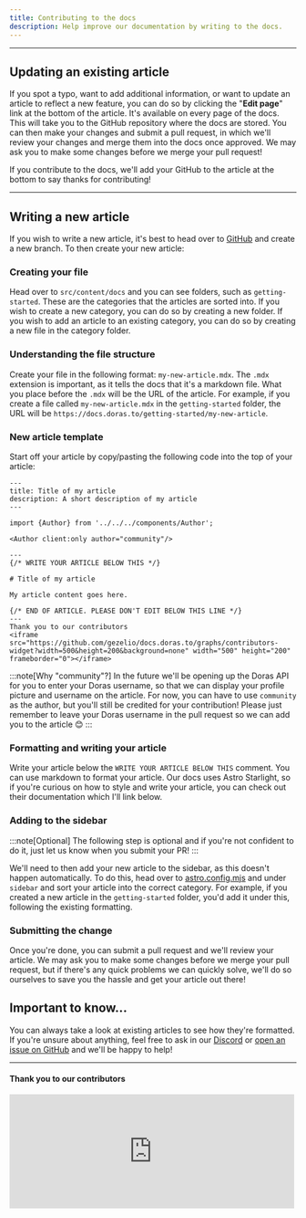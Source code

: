 ```yaml
---
title: Contributing to the docs
description: Help improve our documentation by writing to the docs.
---
```



<Author client:only author="tommerty" />

---

## Updating an existing article

If you spot a typo, want to add additional information, or want to update an article to reflect a new feature, you can do so by clicking the "**Edit page**" link at the bottom of the article. It's available on every page of the docs. This will take you to the GitHub repository where the docs are stored. You can then make your changes and submit a pull request, in which we'll review your changes and merge them into the docs once approved. We may ask you to make some changes before we merge your pull request!

If you contribute to the docs, we'll add your GitHub to the article at the bottom to say thanks for contributing!

---

## Writing a new article

If you wish to write a new article, it's best to head over to [GitHub](https://github.com/gezelio/docs.doras.to) and create a new branch. To then create your new article:

### Creating your file

Head over to `src/content/docs` and you can see folders, such as `getting-started`. These are the categories that the articles are sorted into. If you wish to create a new category, you can do so by creating a new folder. If you wish to add an article to an existing category, you can do so by creating a new file in the category folder.

### Understanding the file structure

Create your file in the following format: `my-new-article.mdx`. The `.mdx` extension is important, as it tells the docs that it's a markdown file. What you place before the `.mdx` will be the URL of the article. For example, if you create a file called `my-new-article.mdx` in the `getting-started` folder, the URL will be `https://docs.doras.to/getting-started/my-new-article`.

### New article template

Start off your article by copy/pasting the following code into the top of your article:

```
---
title: Title of my article
description: A short description of my article
---

import {Author} from '../../../components/Author';

<Author client:only author="community"/>

---
{/* WRITE YOUR ARTICLE BELOW THIS */}

# Title of my article

My article content goes here.

{/* END OF ARTICLE. PLEASE DON'T EDIT BELOW THIS LINE */}
---
Thank you to our contributors
<iframe src="https://github.com/gezelio/docs.doras.to/graphs/contributors-widget?width=500&height=200&background=none" width="500" height="200" frameborder="0"></iframe>
```

:::note[Why "community"?]
In the future we'll be opening up the Doras API for you to enter your Doras username, so that we can display your profile picture and username on the article. For now, you can have to use `community` as the author, but you'll still be credited for your contribution! Please just remember to leave your Doras username in the pull request so we can add you to the article 😊
:::

### Formatting and writing your article

Write your article below the `WRITE YOUR ARTICLE BELOW THIS` comment. You can use markdown to format your article. Our docs uses Astro Starlight, so if you're curious on how to style and write your article, you can check out their documentation which I'll link below.

<CardGrid>
  <LinkCard
    title="Formatting Markdown"
    href="https://starlight.astro.build/guides/authoring-content/"
  />
  <LinkCard
    title="Starlight Components (advanced users only)"
    href="https://starlight.astro.build/guides/components/"
  />
</CardGrid>

### Adding to the sidebar

:::note[Optional]
The following step is optional and if you're not confident to do it, just let us know when you submit your PR!
:::

We'll need to then add your new article to the sidebar, as this doesn't happen automatically. To do this, head over to [astro.config.mjs](https://github.com/gezelio/docs.doras.to/blob/master/astro.config.mjs) and under `sidebar` and sort your article into the correct category. For example, if you created a new article in the `getting-started` folder, you'd add it under this, following the existing formatting.

### Submitting the change

Once you're done, you can submit a pull request and we'll review your article. We may ask you to make some changes before we merge your pull request, but if there's any quick problems we can quickly solve, we'll do so ourselves to save you the hassle and get your article out there!

## Important to know...

You can always take a look at existing articles to see how they're formatted. If you're unsure about anything, feel free to ask in our [Discord](https://gezel.io/discord) or [open an issue on GitHub](https://github.com/gezelio/docs.doras.to/issues) and we'll be happy to help!

---

#### Thank you to our contributors

<iframe
  src="https://github.com/gezelio/docs.doras.to/graphs/contributors-widget?width=500&height=200&background=none"
  width="500"
  height="200"
  frameborder="0"
></iframe>

